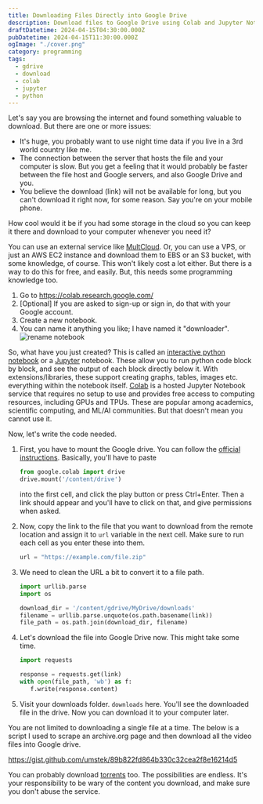 ```yaml
---
title: Downloading Files Directly into Google Drive
description: Download files to Google Drive using Colab and Jupyter Notebooks
draftDatetime: 2024-04-15T04:30:00.000Z
pubDatetime: 2024-04-15T11:30:00.000Z
ogImage: "./cover.png"
category: programming
tags:
  - gdrive
  - download
  - colab
  - jupyter
  - python
---
```


Let's say you are browsing the internet and found something valuable to download. But there are one or more issues:

- It's huge, you probably want to use night time data if you live in a 3rd world country like me.
- The connection between the server that hosts the file and your computer is slow. But you get a feeling that it would probably be faster between the file host and Google servers, and also Google Drive and you.
- You believe the download (link) will not be available for long, but you can't download it right now, for some reason. Say you're on your mobile phone.

How cool would it be if you had some storage in the cloud so you can keep it there and download to your computer whenever you need it?

You can use an external service like [MultCloud](https://www.multcloud.com/tutorials/download-torrents-directly-to-google-drive.html). Or, you can use a VPS, or just an AWS EC2 instance and download them to EBS or an S3 bucket, with some knowledge, of course. This won't likely cost a lot either. But there is a way to do this for free, and easily. But, this needs some programming knowledge too.

1. Go to https://colab.research.google.com/
2. [Optional] If you are asked to sign-up or sign in, do that with your Google account.
3. Create a new notebook.
4. You can name it anything you like; I have named it "downloader".
   ![rename notebook](./rename.png)

So, what have you just created? This is called an [interactive python notebook](https://ipython.org/notebook.html) or a [Jupyter](https://jupyter.org/) notebook. These allow you to run python code block by block, and see the output of each block directly below it. With extensions/libraries, these support creating graphs, tables, images etc. everything within the notebook itself. [Colab](https://colab.google/) is a hosted Jupyter Notebook service that requires no setup to use and provides free access to computing resources, including GPUs and TPUs. These are popular among academics, scientific computing, and ML/AI communities. But that doesn't mean you cannot use it.

Now, let's write the code needed.

1. First, you have to mount the Google drive. You can follow the [official instructions](https://colab.research.google.com/notebooks/io.ipynb#scrollTo=u22w3BFiOveA). Basically, you'll have to paste
   ```py
   from google.colab import drive
   drive.mount('/content/drive')
   ```
   into the first cell, and click the play button or press Ctrl+Enter. Then a link should appear and you'll have to click on that, and give permissions when asked.
2. Now, copy the link to the file that you want to download from the remote location and assign it to `url` variable in the next cell. Make sure to run each cell as you enter these into them.
   ```py
   url = "https://example.com/file.zip"
   ```
3. We need to clean the URL a bit to convert it to a file path.

   ```py
   import urllib.parse
   import os

   download_dir = '/content/gdrive/MyDrive/downloads'
   filename = urllib.parse.unquote(os.path.basename(link))
   file_path = os.path.join(download_dir, filename)
   ```

4. Let's download the file into Google Drive now. This might take some time.

   ```py
   import requests

   response = requests.get(link)
   with open(file_path, 'wb') as f:
      f.write(response.content)
   ```

5. Visit your downloads folder. `downloads` here. You'll see the downloaded file in the drive. Now you can download it to your computer later.

You are not limited to downloading a single file at a time. The below is a script I used to scrape an archive.org page and then download all the video files into Google drive.

https://gist.github.com/umstek/89b822fd864b330c32cea2f8e16214d5

<script src="https://gist.github.com/umstek/89b822fd864b330c32cea2f8e16214d5.js"></script>

You can probably download [torrents](https://github.com/FKLC/Torrent-To-Google-Drive-Downloader/blob/master/Torrent_To_Google_Drive_Downloader.ipynb) too. The possibilities are endless. It's your responsibility to be wary of the content you download, and make sure you don't abuse the service.
